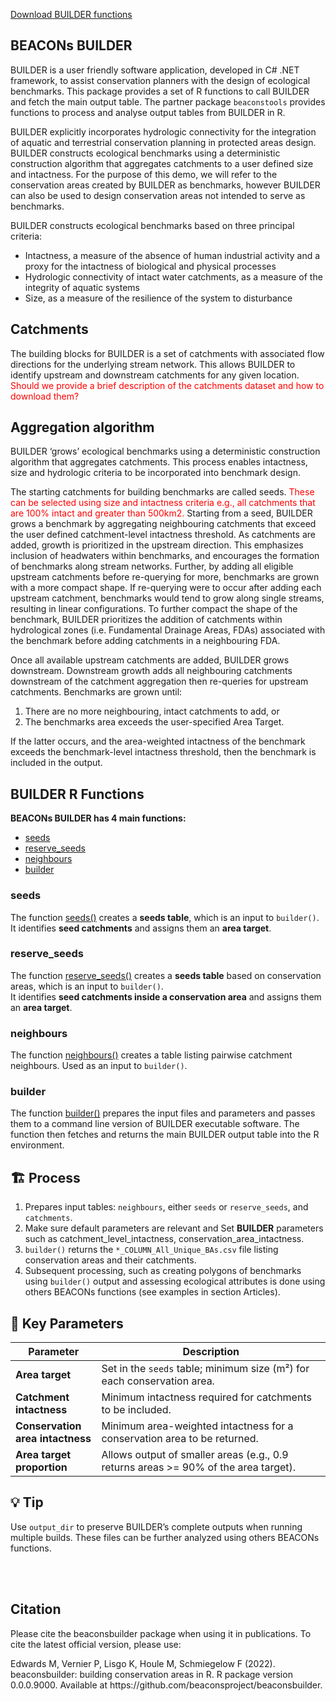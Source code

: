 <a href="downloads/builder.R" download>Download BUILDER functions</a>
<br>

## BEACONs BUILDER


BUILDER is a user friendly software application, developed in C# .NET framework, to assist conservation planners with the design of ecological benchmarks. This package provides a set of R functions to call BUILDER and fetch the main output table. The partner package `beaconstools` provides functions to process and analyse output tables from BUILDER in R.  

BUILDER explicitly incorporates hydrologic connectivity for the integration of aquatic and terrestrial conservation planning in protected areas design. BUILDER constructs ecological benchmarks using a deterministic construction algorithm that aggregates catchments to a user defined size and intactness. For the purpose of this demo, we will refer to the conservation areas created by BUILDER as benchmarks, however BUILDER can also be used to design conservation areas not intended to serve as benchmarks.  

BUILDER constructs ecological benchmarks based on three principal criteria:  

* Intactness, a measure of the absence of human industrial activity and a proxy for the intactness of biological and physical processes
* Hydrologic connectivity of intact water catchments, as a measure of the integrity of aquatic systems
* Size, as a measure of the resilience of the system to disturbance

## Catchments
The building blocks for BUILDER is a set of catchments with associated flow directions for the underlying stream network. This allows BUILDER to identify upstream and downstream catchments for any given location. <font color="red">Should we provide a brief description of the catchments dataset and how to download them?</font>

## Aggregation algorithm
BUILDER ‘grows’ ecological benchmarks using a deterministic construction algorithm that aggregates catchments. This process enables intactness, size and hydrologic criteria to be incorporated into benchmark design.   

The starting catchments for building benchmarks are called seeds. <font color="red">These can be selected using size and intactness criteria e.g., all catchments that are 100% intact and greater than 500km2.</font> Starting from a seed, BUILDER grows a benchmark by aggregating neighbouring catchments that exceed the user defined catchment-level intactness threshold. As catchments are added, growth is prioritized in the upstream direction. This emphasizes inclusion of headwaters within benchmarks, and encourages the formation of benchmarks along stream networks. Further, by adding all eligible upstream catchments before re-querying for more, benchmarks are grown with a more compact shape. If re-querying were to occur after adding each upstream catchment, benchmarks would tend to grow along single streams, resulting in linear configurations. To further compact the shape of the benchmark, BUILDER prioritizes the addition of catchments within hydrological zones (i.e. Fundamental Drainage Areas, FDAs) associated with the benchmark before adding catchments in a neighbouring FDA.  

Once all available upstream catchments are added, BUILDER grows downstream. Downstream growth adds all neighbouring catchments downstream of the catchment aggregation then re-queries for upstream catchments. Benchmarks are grown until: 

  1. There are no more neighbouring, intact catchments to add, or 
  2. The benchmarks area exceeds the user-specified Area Target. 

If the latter occurs, and the area-weighted intactness of the benchmark exceeds the benchmark-level intactness threshold, then the benchmark is included in the output.

## BUILDER R Functions

**BEACONs BUILDER has 4 main functions:**

- [seeds](seeds.qmd)
- [reserve_seeds](reserve_seeds.qmd)
- [neighbours](neighbours.qmd)
- [builder](builder.qmd)

### seeds

The function [seeds()](seeds.qmd) creates a **seeds table**, which is an input to `builder()`.  
It identifies **seed catchments** and assigns them an **area target**.

### reserve_seeds 

The function [reserve_seeds()](reserve_seeds.qmd) creates a **seeds table** based on conservation areas, which is an input to `builder()`.  
It identifies **seed catchments inside a conservation area** and assigns them an **area target**.

### neighbours 
The function [neighbours()](neighbours.qmd) creates a table listing pairwise catchment neighbours. Used as an input to `builder()`.

### builder
The function [builder()](builder.qmd) prepares the input files and parameters and passes them to a command line version of BUILDER executable software. The function then fetches and returns the main BUILDER output table into the R environment.


## 🏗️ Process

1. Prepares input tables: `neighbours`, either `seeds` or `reserve_seeds`, and `catchments`.
2. Make sure default parameters are relevant and Set **BUILDER** parameters such as catchment_level_intactness, conservation_area_intactness.
4. `builder()` returns the `*_COLUMN_All_Unique_BAs.csv` file listing conservation areas and their catchments.
5. Subsequent processing, such as creating polygons of benchmarks using `builder()` output and assessing ecological attributes is done using others BEACONs functions (see examples in section Articles).


## 🔧 Key Parameters

| Parameter                        | Description                                                                         |
| -------------------------------- | ----------------------------------------------------------------------------------- |
| **Area target**                  | Set in the `seeds` table; minimum size (m²) for each conservation area.             |
| **Catchment intactness**         | Minimum intactness required for catchments to be included.                          |
| **Conservation area intactness** | Minimum area-weighted intactness for a conservation area to be returned.            |
| **Area target proportion**       | Allows output of smaller areas (e.g., 0.9 returns areas >= 90% of the area target). |

## 💡 Tip

Use `output_dir` to preserve BUILDER’s complete outputs when running multiple builds. These files can be further analyzed using others BEACONs functions.

<br>
<br>

## Citation
Please cite the beaconsbuilder package when using it in publications. To cite the latest official version, please use:

Edwards M, Vernier P, Lisgo K, Houle M, Schmiegelow F (2022). beaconsbuilder: building conservation areas in R. R package version 0.0.0.9000. Available at https://github.com/beaconsproject/beaconsbuilder.